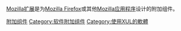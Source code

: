 {{Commons category|Mozilla add-ons}}
[[附加组件_(Mozilla)|Mozilla扩展]]是为[[Firefox|Mozilla Firefox]]或其他[[Mozilla_Application_Suite|Mozilla]][[应用程序|应用程序]]设计的附加组件。

[[Category:Mozilla|附加组件]]
[[Category:软件附加组件|Category:软件附加组件]]
[[Category:使用XUL的軟體|Category:使用XUL的軟體]]